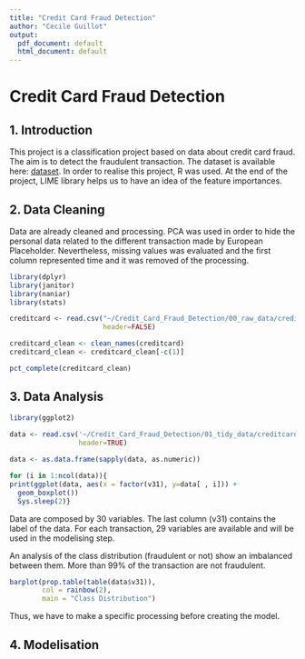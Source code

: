 ```yaml
---
title: "Credit Card Fraud Detection"
author: "Cecile Guillot"
output:
  pdf_document: default
  html_document: default
---
```

# Credit Card Fraud Detection

## 1. Introduction

This project is a classification project based on data about credit card fraud. The aim is to detect the fraudulent transaction. The dataset is available here: [dataset](https://www.kaggle.com/mlg-ulb/creditcardfraud). In order to realise this project, R was used. At the end of the project, LIME library helps us to have an idea of the feature importances.

## 2. Data Cleaning

Data are already cleaned and processing. PCA was used in order to hide the personal data related to the different transaction made by European Placeholder. Nevertheless, missing values was evaluated and the first column represented time and it was removed of the processing.

```r
library(dplyr)
library(janitor)
library(naniar)
library(stats)

creditcard <- read.csv("~/Credit_Card_Fraud_Detection/00_raw_data/creditcard.csv",
                       header=FALSE)

creditcard_clean <- clean_names(creditcard)
creditcard_clean <- creditcard_clean[-c(1)]

pct_complete(creditcard_clean)
```

## 3. Data Analysis

```r
library(ggplot2)
 
data <- read.csv('~/Credit_Card_Fraud_Detection/01_tidy_data/creditcard_clean.csv',
                 header=TRUE)

data <- as.data.frame(sapply(data, as.numeric))

for (i in 1:ncol(data)){
print(ggplot(data, aes(x = factor(v31), y=data[ , i])) +
  geom_boxplot())
  Sys.sleep(2)}
```


Data are composed by 30 variables. The last column (v31) contains the label of the data. For each transaction, 29 variables are available and will be used in the modelising step.

An analysis of the class distribution (fraudulent or not) show an imbalanced between them. More than 99% of the transaction are not fraudulent. 

```r
barplot(prop.table(table(data$v31)),
        col = rainbow(2),
        main = "Class Distribution")
```

Thus, we have to make a specific processing before creating the model.

## 4. Modelisation
